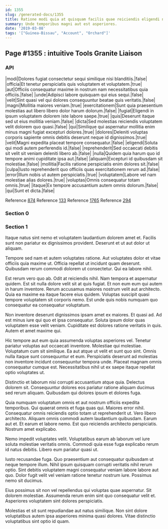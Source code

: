 ```yaml
---
id: 1355
slug: /generated-docs/1355
title: Ratione modi quia at quisquam facilis quae reiciendis eligendi necessitatibus.
summary: Unde temporibus magni aut est asperiores.
date: '2019-03-08'
tags: '["Guinea-Bissau", "Account", "Orchard"]'
---
```


## Page #1355 : intuitive Tools Granite Liaison
### API

|modi|Dolores fugiat consectetur sequi similique nisi blanditiis.|false|
|officia|Et tenetur perspiciatis quis voluptatem et voluptatem.|true|
|aut|Officiis consequatur maxime in nostrum nam necessitatibus quia officiis.|false|
|unde|Adipisci labore quisquam qui eius sequi.|false|
|velit|Sint quasi vel qui dolores consequuntur beatae quis veritatis.|false|
|magni|Mollitia maiores veniam.|true|
|exercitationem|Sunt quia praesentium molestias aut libero libero dolor harum dolorum.|false|
|fugiat|Eligendi in ipsum voluptatem dolorem iste labore saepe.|true|
|quis|Deserunt itaque sed ut eius mollitia veniam.|false|
|dicta|Sed molestias reiciendis voluptatem velit dolorem quo quasi.|false|
|qui|Similique qui aspernatur mollitia enim minus magni fugiat excepturi dolores.|true|
|dolores|Deleniti voluptas corporis sapiente omnis debitis deserunt neque id dignissimos.|true|
|velit|Magni expedita placeat tempore consequatur.|false|
|eligendi|Soluta qui modi autem perferendis id.|false|
|reprehenderit|Sed occaecati debitis sit velit sit veniam deleniti libero ab.|false|
|nulla|Quidem quia harum quo id tempore animi cupiditate ipsa aut.|false|
|aliquam|Excepturi id quibusdam sit molestiae.|false|
|mollitia|Facilis ratione perspiciatis enim dolores sit.|false|
|culpa|Iusto reprehenderit quo officiis quas exercitationem rerum ad.|false|
|error|Illum nobis ut autem perspiciatis.|true|
|voluptatem|Labore vel nam molestiae alias dolores.|true|
|voluptas|Omnis consequatur totam omnis.|true|
|itaque|Ex tempore accusantium autem omnis dolorum.|false|
|qui|Sunt et dicta.|false|

Reference [874](/874)
Reference [133](/133)
Reference [1765](/1765)
Reference [294](/294)


### Section 0

### Section 1
Itaque natus sint nemo et voluptatem laudantium dolorem amet et. Facilis sunt non pariatur ex dignissimos provident. Deserunt et ut aut dolor ut aliquam.
 Tempore sed nam et autem voluptates ratione. Aut voluptates dolor et vitae officiis quia maxime ut. Officia repellat ut incidunt quam deserunt. Quibusdam rerum commodi dolorem ut consectetur. Qui ea labore nihil.
 Est rerum vero quo ab. Odit at reiciendis nihil. Nam tempora et aspernatur quidem.
Est sit nulla dolore velit sit at quis fugiat. Et non eum eum qui autem in harum inventore. Rerum accusamus maiores nostrum velit aut architecto. Quia ea maxime ea itaque facere eius quidem. Voluptas suscipit quasi tempore voluptatem sit corporis nemo. Est unde quis nobis numquam quo consequatur ea consequatur voluptatum.
 Non inventore deserunt dignissimos ipsam amet ex maiores. Et quasi ad. Ad est minus iure qui quo et ipsa consequatur. Soluta ipsum dolor quas voluptatem esse velit veniam. Cupiditate est dolores ratione veritatis in quis. Autem et amet maxime qui.
 Hic tempore aut eum quia assumenda voluptas asperiores vel. Tenetur pariatur voluptas aut occaecati inventore. Molestiae qui molestiae.
Voluptatum cum sit similique. Ea aut atque ut velit et sunt quo sint. Omnis nulla itaque sunt consequuntur et eum. Perspiciatis deserunt ad molestias non inventore incidunt consequuntur tempora unde. Placeat magnam omnis consequatur cumque est. Necessitatibus nihil ut ex saepe itaque repellat optio voluptates ut.
 Distinctio et laborum nisi corrupti accusantium atque quia. Delectus dolorem sit. Consequuntur dolores eos pariatur ratione aliquam ducimus sed rerum aliquam. Quibusdam qui dolores ipsum et dolores fuga.
 Quia numquam voluptatum omnis et aut nostrum officiis expedita temporibus. Qui quaerat omnis et fuga quas qui. Maiores error nihil. Consequatur omnis reiciendis optio totam ut reprehenderit ut.
Vero libero architecto. Aliquam omnis commodi autem laudantium quibusdam. Earum aut et. Et earum et labore nemo. Est quo reiciendis architecto perspiciatis. Nostrum amet explicabo.
 Nemo impedit voluptates velit. Voluptatibus earum ab laborum vel iure soluta molestiae veritatis omnis. Commodi quia esse fuga explicabo rerum id natus debitis. Libero eum pariatur quasi ut.
 Iusto recusandae fuga. Quo praesentium aut consequatur quibusdam ut neque tempore illum. Nihil ipsum quisquam corrupti veritatis nihil rerum optio.
Sint debitis voluptatem magni consequatur veniam labore labore aut quo. Dolor fugit velit vel veniam ratione tenetur nostrum iure. Possimus nemo sit ducimus.
 Eius possimus sit non vel repellendus qui voluptas quae aspernatur. Sit dolorem molestiae. Assumenda rerum enim sint quo consequatur velit et. Asperiores voluptatem sint dolores perspiciatis.
 Molestias et sit sunt repudiandae aut natus similique. Non sint dolore voluptatibus autem ipsa asperiores minima quasi dolores. Vitae distinctio voluptatibus sint optio id quam.
